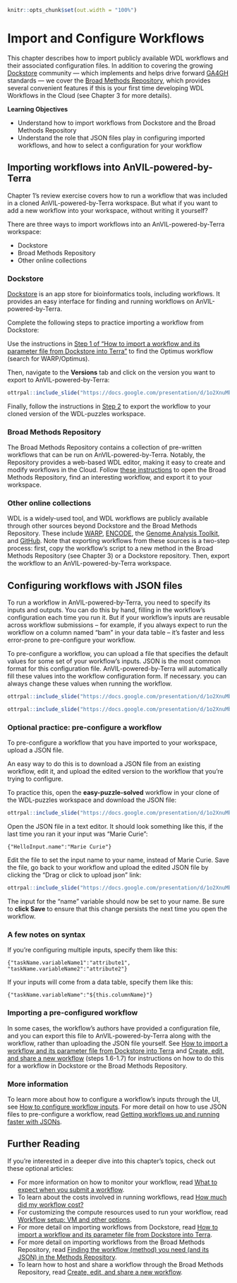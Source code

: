 ```r
knitr::opts_chunk$set(out.width = "100%")
```

# Import and Configure Workflows

This chapter describes how to import publicly available WDL workflows and their associated configuration files.
In addition to covering the growing [Dockstore](https://dockstore.org) community — which implements and helps drive forward [GA4GH](https://www.ga4gh.org) standards — we cover the [Broad Methods Repository](https://portal.firecloud.org/#methods), which provides several convenient features if this is your first time developing WDL Workflows in the Cloud (see Chapter 3 for more details).

**Learning Objectives**

- Understand how to import workflows from Dockstore and the Broad Methods Repository
- Understand the role that JSON files play in configuring imported workflows, and how to select a configuration for your workflow

## Importing workflows into AnVIL-powered-by-Terra

Chapter 1's review exercise covers how to run a workflow that was included in a cloned AnVIL-powered-by-Terra workspace. But what if you want to add a new workflow into your workspace, without writing it yourself?

There are three ways to import workflows into an AnVIL-powered-by-Terra workspace:

- Dockstore
- Broad Methods Repository
- Other online collections

### Dockstore

[Dockstore](https://dockstore.org) is an app store for bioinformatics tools, including workflows. It provides an easy interface for finding and running workflows on AnVIL-powered-by-Terra. 

Complete the following steps to practice importing a workflow from Dockstore:

Use the instructions in [Step 1 of “How to import a workflow and its parameter file from Dockstore into Terra”](https://support.terra.bio/hc/en-us/articles/360038137292#heading-1) to find the Optimus workflow (search for WARP/Optimus).

Then, navigate to the **Versions** tab and click on the version you want to export to AnVIL-powered-by-Terra:

```r
ottrpal::include_slide("https://docs.google.com/presentation/d/1o2XnuMbqWVLf4XrsXolIQ7ulfnMlpJlrUxN0Y8aLIVQ/edit#slide=id.g24c8ed805a1_1_5")
```

Finally, follow the instructions in [Step 2](https://support.terra.bio/hc/en-us/articles/360038137292#heading-2) to export the workflow to your cloned version of the WDL-puzzles workspace.

### Broad Methods Repository

The Broad Methods Repository contains a collection of pre-written workflows that can be run on AnVIL-powered-by-Terra. Notably, the Repository provides a web-based WDL editor, making it easy to create and modify workflows in the Cloud. Follow [these instructions](https://support.terra.bio/hc/en-us/articles/360025674392-Finding-the-workflow-method-you-need-and-its-JSON-in-the-Methods-Repository) to open the Broad Methods Repository, find an interesting workflow, and export it to your workspace. 

### Other online collections

WDL is a widely-used tool, and WDL workflows are publicly available through other sources beyond Dockstore and the Broad Methods Repository. These include [WARP](https://broadinstitute.github.io/warp), [ENCODE](https://www.encodeproject.org/pipelines), the [Genome Analysis Toolkit](https://gatk.broadinstitute.org/hc/en-us), and [GitHub](https://github.com). Note that exporting workflows from these sources is a two-step process: first, copy the workflow’s script to a new method in the Broad Methods Repository (see Chapter 3) or a Dockstore repository. Then, export the workflow to an AnVIL-powered-by-Terra workspace.

## Configuring workflows with JSON files

To run a workflow in AnVIL-powered-by-Terra, you need to specify its inputs and outputs. You can do this by hand, filling in the workflow’s configuration each time you run it. But if your workflow’s inputs are reusable across workflow submissions – for example, if you always expect to run the workflow on a column named "bam" in your data table – it’s faster and less error-prone to pre-configure your workflow. 

To pre-configure a workflow, you can upload a file that specifies the default values for some set of your workflow’s inputs. JSON is the most common format for this configuration file. AnVIL-powered-by-Terra will automatically fill these values into the workflow configuration form. If necessary. you can always change these values when running the workflow. 

```r
ottrpal::include_slide("https://docs.google.com/presentation/d/1o2XnuMbqWVLf4XrsXolIQ7ulfnMlpJlrUxN0Y8aLIVQ/edit#slide=id.g24c8ed805a1_1_12")
```

```r
ottrpal::include_slide("https://docs.google.com/presentation/d/1o2XnuMbqWVLf4XrsXolIQ7ulfnMlpJlrUxN0Y8aLIVQ/edit#slide=id.g24c8ed805a1_1_18")
```

### Optional practice: pre-configure a workflow

To pre-configure a workflow that you have imported to your workspace, upload a JSON file.

An easy way to do this is to download a JSON file from an existing workflow, edit it, and upload the edited version to the workflow that you’re trying to configure.

To practice this, open the **easy-puzzle-solved** workflow in your clone of the WDL-puzzles workspace and download the JSON file:

```r
ottrpal::include_slide("https://docs.google.com/presentation/d/1o2XnuMbqWVLf4XrsXolIQ7ulfnMlpJlrUxN0Y8aLIVQ/edit#slide=id.g24c8ed805a1_1_24")
```

Open the JSON file in a text editor. It should look something like this, if the last time you ran it your input was “Marie Curie”:

```
{"HelloInput.name":"Marie Curie"}
```

Edit the file to set the input name to your name, instead of Marie Curie. Save the file, go back to your workflow and upload the edited JSON file by clicking the “Drag or click to upload json” link:

```r
ottrpal::include_slide("https://docs.google.com/presentation/d/1o2XnuMbqWVLf4XrsXolIQ7ulfnMlpJlrUxN0Y8aLIVQ/edit#slide=id.g24c8ed805a1_1_30")
```

The input for the “name” variable should now be set to your name. Be sure to **click Save** to ensure that this change persists the next time you open the workflow.

### A few notes on syntax

If you’re configuring multiple inputs, specify them like this:

```
{"taskName.variableName1":"attribute1", "taskName.variableName2":"attribute2"}
```

If your inputs will come from a data table, specify them like this:

```
{"taskName.variableName":"${this.columnName}"}
```

### Importing a pre-configured workflow

In some cases, the workflow’s authors have provided a configuration file, and you can export this file to AnVIL-powered-by-Terra along with the workflow, rather than uploading the JSON file yourself. See [How to import a workflow and its parameter file from Dockstore into Terra](https://support.terra.bio/hc/en-us/articles/360038137292) and [Create, edit, and share a new workflow](https://support.terra.bio/hc/en-us/articles/360031366091) (steps 1.6-1.7) for instructions on how to do this for a workflow in Dockstore or the Broad Methods Repository.

### More information

To learn more about how to configure a workflow’s inputs through the UI, see [How to configure workflow inputs](https://support.terra.bio/hc/en-us/articles/4415971884827). For more detail on how to use JSON files to pre-configure a workflow, read [Getting workflows up and running faster with JSONs](https://support.terra.bio/hc/en-us/articles/360027735471).

## Further Reading

If you’re interested in a deeper dive into this chapter’s topics, check out these optional articles:

- For more information on how to monitor your workflow, read [What to expect when you submit a workflow](https://support.terra.bio/hc/en-us/articles/7093972754971).
- To learn about the costs involved in running workflows, read [How much did my workflow cost?](https://support.terra.bio/hc/en-us/articles/360037862771)
- For customizing the compute resources used to run your workflow, read [Workflow setup: VM and other options](https://support.terra.bio/hc/en-us/articles/360026521831).
- For more detail on importing workflows from Dockstore, read [How to import a workflow and its parameter file from Dockstore into Terra](https://support.terra.bio/hc/en-us/articles/360038137292).
- For more detail on importing workflows from the Broad Methods Repository, read [Finding the workflow (method) you need (and its JSON) in the Methods Repository](https://support.terra.bio/hc/en-us/articles/360025674392).
- To learn how to host and share a workflow through the Broad Methods Repository, read [Create, edit, and share a new workflow](https://support.terra.bio/hc/en-us/articles/360031366091).
